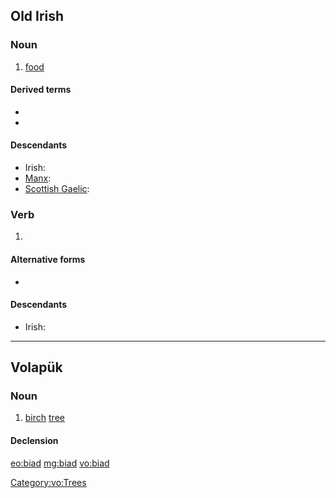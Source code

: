 ==Old Irish==

===Noun===
{{head|sga|noun|g=n|g2=m}}

# [[food]]

====Derived terms====
* {{l/sga|bíadamail}}
* {{l/sga|bíadmar}}

====Descendants====
* Irish: {{l/ga|bia}}
* [[Manx]]: {{l/gv|bee}}
* [[Scottish Gaelic]]: {{l/gd|biadh}}

===Verb===
{{head|sga|verb form|head=·biad}}

# {{conjugation of|attá|at·tá|3|s|cond|lang=sga}}

====Alternative forms====
* {{l/sga|bíad|·bíad}}

====Descendants====
* Irish: {{l/ga|bheadh}}

----

==Volapük==

===Noun===
{{vo-noun}}

# [[birch]] [[tree]]

====Declension====
{{vo-decl-noun}}

[[Category:vo:Trees]]

[[eo:biad]]
[[mg:biad]]
[[vo:biad]]